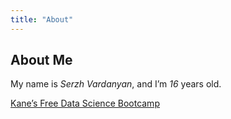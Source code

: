 ```yaml
---
title: "About"
---
```


## About Me

My name is *Serzh Vardanyan*, and I'm *16* years old.

[Kane's Free Data Science Bootcamp](https://bootcamp.davidkane.info)

